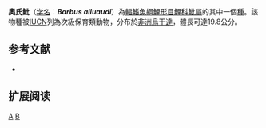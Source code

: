 {{Speciesbox 
| taxon = Barbus alluaudi
| status = VU
| status_system = IUCN3.1
| authority = [[Pellegrin|Pellegrin]], 1909
| synonyms = 
}}

'''奧氏魮'''（[[学名|学名]]：'''''Barbus alluaudi'''''）為[[輻鰭魚綱|輻鰭魚綱]][[鯉形目|鯉形目]][[鯉科|鯉科]][[魮屬|魮屬]]的其中一個[[種|種]]。該物種被[[IUCN|IUCN]]列為次級保育類動物，分布於[[非洲|非洲]][[烏干達|烏干達]]，體長可達19.8公分。

== 参考文献 ==
*{{FishBase_species|genus=Barbus|species=alluaudi|year=2011|month=12}}

== 扩展阅读 ==
{{refbegin}}
{{wikispecies-inline|Barbus alluaudi|奧氏魮}}
{{refend}}
{{Taxonbar|from=Q2235773}}

[[Category:魮屬|A]]
[[Category:1909年描述的鱼类|B]]

{{魚類小作品}}